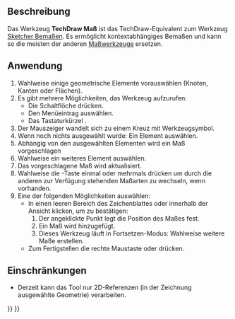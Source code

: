 <languages/>

{{Docnav/de
|[[TechDraw_StackDown/de|StapelNachUnten]]
|[[TechDraw_LengthDimension/de|Längenmaß]]
|[[TechDraw_Workbench/de|TechDraw]]
|IconL=TechDraw_StackDown.svg
|IconR=TechDraw_LengthDimension.svg
|IconC=Workbench_TechDraw.svg
}}

{{GuiCommand/de
|Name=TechDraw Dimension
|Name/de=TechDraw Dimension
|MenuLocation=TechDraw → Maßeiträge → Maß einfügen
|Workbenches=[[TechDraw_Workbench/de|TechDraw]]
|Shortcut={{KEY|D}}
|Version=1.0
|SeeAlso=
}}

<span id="Description"></span>
==Beschreibung==

Das Werkzeug '''TechDraw Maß''' ist das TechDraw-Equivalent zum Werkzeug [[Sketcher_Dimension/de|Sketcher Bemaßen]]. Es ermöglicht kontextabhängiges Bemaßen und kann so die meisten der anderen [[TechDraw_Workbench/de#Maße|Maßwerkzeuge]] ersetzen.

<span id="Usage"></span>
==Anwendung==

# Wahlweise einige geometrische Elemente vorauswählen (Knoten, Kanten oder Flächen).
# Es gibt mehrere Möglichkeiten, das Werkzeug aufzurufen:
#* Die Schaltflöche {{Button|[[Image:TechDraw_Dimension.svg|16px]] [[TechDraw_Dimension/de|Maß einfügen]]}} drücken.
#* Den Menüeintrag {{MenuCommand|TechDraw → Maßeinträge → [[Image:TechDraw_Dimension.svg|16px]] Maß einfügen}} auswählen.
#* Das Tastaturkürzel {{KEY|D}}.
# Der Mauszeiger wandelt sich zu einem Kreuz mit Werkzeugsymbol.
# Wenn noch nichts ausgewählt wurde: Ein Element auswählen.
# Abhängig von den ausgewählten Elementen wird ein Maß vorgeschlagen
# Wahlweise ein weiteres Element auswählen.
# Das vorgeschlagene Maß wird aktualisiert.
# Wahlweise die {{KEY|M}}-Taste einmal oder mehrmals drücken um durch die anderen zur Verfügung stehenden Maßarten zu wechseln, wenn vorhanden.
# Eine der folgenden Möglichkeiten auswählen:
#* In einen leeren Bereich des Zeichenblattes oder innerhalb der Ansicht klicken, um zu bestätigen:
#*# Der angeklickte Punkt legt die Position des Maßes fest.
#*# Ein Maß wird hinzugefügt.
#*# Dieses Werkzeug läuft in Fortsetzen-Modus: Wahlweise weitere Maße erstellen.
#* Zum Fertigstellen die rechte Maustaste oder {{KEY|Esc}} drücken.

<span id="Limitations"></span>
==Einschränkungen==

* Derzeit kann das Tool nur 2D-Referenzen (in der Zeichnung ausgewählte Geometrie) verarbeiten.


{{Docnav/de
|[[TechDraw_StackDown/de|StapelNachUnten]]
|[[TechDraw_LengthDimension/de|Längenmaß]]
|[[TechDraw_Workbench/de|TechDraw]]
|IconL=TechDraw_StackDown.svg
|IconR=TechDraw_LengthDimension.svg
|IconC=Workbench_TechDraw.svg
}}

{{TechDraw_Tools_navi{{#translation:}}}}
{{Userdocnavi{{#translation:}}}}